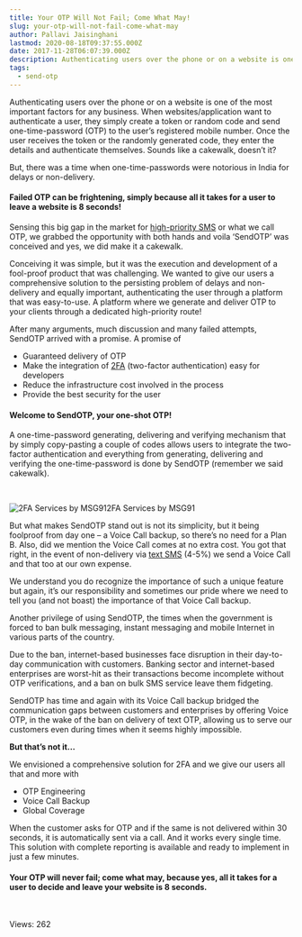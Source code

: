 ```yaml
---
title: Your OTP Will Not Fail; Come What May!
slug: your-otp-will-not-fail-come-what-may
author: Pallavi Jaisinghani
lastmod: 2020-08-18T09:37:55.000Z
date: 2017-11-28T06:07:39.000Z
description: Authenticating users over the phone or on a website is one of the most important factors for any business. When websites/application want to authenticate a user, they simply create a token or random code and send one-time-password (OTP) to the user’s registered mobile number. Once the user receives the token or the randomly generated code, they enter the details and authenticate themselves. Sounds like a cakewalk, doesn’t it?
tags:
  - send-otp
---
```


Authenticating users over the phone or on a website is one of the most important factors for any business. When websites/application want to authenticate a user, they simply create a token or random code and send one-time-password (OTP) to the user’s registered mobile number. Once the user receives the token or the randomly generated code, they enter the details and authenticate themselves. Sounds like a cakewalk, doesn’t it?


But, there was a time when one-time-passwords were notorious in India for delays or non-delivery.


#### **Failed OTP can be frightening, simply because all it takes for a user to leave a website is 8 seconds!**


Sensing this big gap in the market for [high-priority SMS](https://msg91.com/transactional-sms) or what we call OTP, we grabbed the opportunity with both hands and voila ‘SendOTP’ was conceived and yes, we did make it a cakewalk.


Conceiving it was simple, but it was the execution and development of a fool-proof product that was challenging. We wanted to give our users a comprehensive solution to the persisting problem of delays and non-delivery and equally important, authenticating the user through a platform that was easy-to-use. A platform where we generate and deliver OTP to your clients through a dedicated high-priority route!


After many arguments, much discussion and many failed attempts, SendOTP arrived with a promise. A promise of


* Guaranteed delivery of OTP
* Make the integration of [2FA](https://msg91.com/send-otp/) (two-factor authentication) easy for developers
* Reduce the infrastructure cost involved in the process
* Provide the best security for the user


#### **Welcome to SendOTP, your one-shot OTP!**


A one-time-password generating, delivering and verifying mechanism that by simply copy-pasting a couple of codes allows users to integrate the two-factor authentication and everything from generating, delivering and verifying the one-time-password is done by SendOTP (remember we said cakewalk).


 


![2FA Services by MSG91](https://images-msg91.s3.ap-south-1.amazonaws.com/content/images/wordpress//2017/11/sendotp-MSG91-300x129.png)2FA Services by MSG91
 


But what makes SendOTP stand out is not its simplicity, but it being foolproof from day one – a Voice Call backup, so there’s no need for a Plan B. Also, did we mention the Voice Call comes at no extra cost. You got that right, in the event of non-delivery via [text SMS](https://msg91.com/) (4-5%) we send a Voice Call and that too at our own expense.


We understand you do recognize the importance of such a unique feature but again, it’s our responsibility and sometimes our pride where we need to tell you (and not boast) the importance of that Voice Call backup.


Another privilege of using SendOTP, the times when the government is forced to ban bulk messaging, instant messaging and mobile Internet in various parts of the country.


Due to the ban, internet-based businesses face disruption in their day-to-day communication with customers. Banking sector and internet-based enterprises are worst-hit as their transactions become incomplete without OTP verifications, and a ban on bulk SMS service leave them fidgeting.


SendOTP has time and again with its Voice Call backup bridged the communication gaps between customers and enterprises by offering Voice OTP, in the wake of the ban on delivery of text OTP, allowing us to serve our customers even during times when it seems highly impossible.


**But that’s not it…**


We envisioned a comprehensive solution for 2FA and we give our users all that and more with


* OTP Engineering
* Voice Call Backup
* Global Coverage


When the customer asks for OTP and if the same is not delivered within 30 seconds, it is automatically sent via a call. And it works every single time. This solution with complete reporting is available and ready to implement in just a few minutes.


#### **Your OTP will never fail; come what may, because yes, all it takes for a user to decide and leave your website is 8 seconds.**


 


 Views: 262


